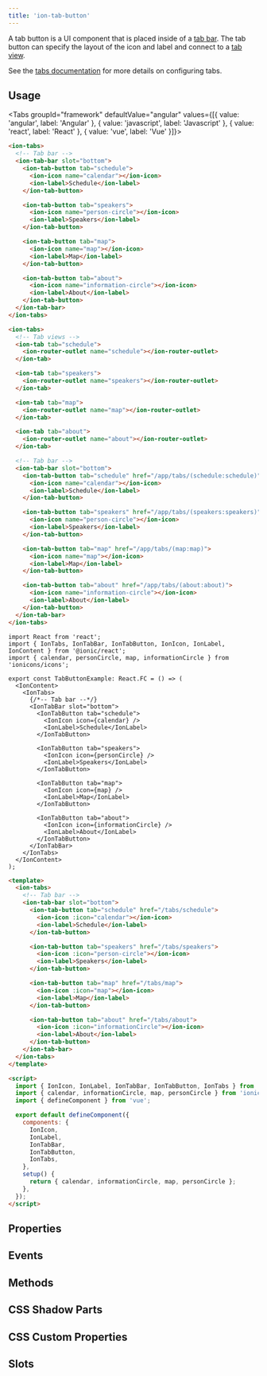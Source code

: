 ```yaml
---
title: 'ion-tab-button'
---
```





<EncapsulationPill type="shadow" />

A tab button is a UI component that is placed inside of a [tab bar](tab-bar.mdx). The tab button can specify the layout of the icon and label and connect to a [tab view](tab.mdx).

See the [tabs documentation](tabs.mdx) for more details on configuring tabs.

## Usage

<Tabs groupId="framework" defaultValue="angular" values={[{ value: 'angular', label: 'Angular' }, { value: 'javascript', label: 'Javascript' }, { value: 'react', label: 'React' }, { value: 'vue', label: 'Vue' }]}>

<TabItem value="angular">

```html
<ion-tabs>
  <!-- Tab bar -->
  <ion-tab-bar slot="bottom">
    <ion-tab-button tab="schedule">
      <ion-icon name="calendar"></ion-icon>
      <ion-label>Schedule</ion-label>
    </ion-tab-button>

    <ion-tab-button tab="speakers">
      <ion-icon name="person-circle"></ion-icon>
      <ion-label>Speakers</ion-label>
    </ion-tab-button>

    <ion-tab-button tab="map">
      <ion-icon name="map"></ion-icon>
      <ion-label>Map</ion-label>
    </ion-tab-button>

    <ion-tab-button tab="about">
      <ion-icon name="information-circle"></ion-icon>
      <ion-label>About</ion-label>
    </ion-tab-button>
  </ion-tab-bar>
</ion-tabs>
```

</TabItem>

<TabItem value="javascript">

```html
<ion-tabs>
  <!-- Tab views -->
  <ion-tab tab="schedule">
    <ion-router-outlet name="schedule"></ion-router-outlet>
  </ion-tab>

  <ion-tab tab="speakers">
    <ion-router-outlet name="speakers"></ion-router-outlet>
  </ion-tab>

  <ion-tab tab="map">
    <ion-router-outlet name="map"></ion-router-outlet>
  </ion-tab>

  <ion-tab tab="about">
    <ion-router-outlet name="about"></ion-router-outlet>
  </ion-tab>

  <!-- Tab bar -->
  <ion-tab-bar slot="bottom">
    <ion-tab-button tab="schedule" href="/app/tabs/(schedule:schedule)">
      <ion-icon name="calendar"></ion-icon>
      <ion-label>Schedule</ion-label>
    </ion-tab-button>

    <ion-tab-button tab="speakers" href="/app/tabs/(speakers:speakers)">
      <ion-icon name="person-circle"></ion-icon>
      <ion-label>Speakers</ion-label>
    </ion-tab-button>

    <ion-tab-button tab="map" href="/app/tabs/(map:map)">
      <ion-icon name="map"></ion-icon>
      <ion-label>Map</ion-label>
    </ion-tab-button>

    <ion-tab-button tab="about" href="/app/tabs/(about:about)">
      <ion-icon name="information-circle"></ion-icon>
      <ion-label>About</ion-label>
    </ion-tab-button>
  </ion-tab-bar>
</ion-tabs>
```

</TabItem>

<TabItem value="react">

```tsx
import React from 'react';
import { IonTabs, IonTabBar, IonTabButton, IonIcon, IonLabel, IonContent } from '@ionic/react';
import { calendar, personCircle, map, informationCircle } from 'ionicons/icons';

export const TabButtonExample: React.FC = () => (
  <IonContent>
    <IonTabs>
      {/*-- Tab bar --*/}
      <IonTabBar slot="bottom">
        <IonTabButton tab="schedule">
          <IonIcon icon={calendar} />
          <IonLabel>Schedule</IonLabel>
        </IonTabButton>

        <IonTabButton tab="speakers">
          <IonIcon icon={personCircle} />
          <IonLabel>Speakers</IonLabel>
        </IonTabButton>

        <IonTabButton tab="map">
          <IonIcon icon={map} />
          <IonLabel>Map</IonLabel>
        </IonTabButton>

        <IonTabButton tab="about">
          <IonIcon icon={informationCircle} />
          <IonLabel>About</IonLabel>
        </IonTabButton>
      </IonTabBar>
    </IonTabs>
  </IonContent>
);
```

</TabItem>

<TabItem value="vue">

```html
<template>
  <ion-tabs>
    <!-- Tab bar -->
    <ion-tab-bar slot="bottom">
      <ion-tab-button tab="schedule" href="/tabs/schedule">
        <ion-icon :icon="calendar"></ion-icon>
        <ion-label>Schedule</ion-label>
      </ion-tab-button>

      <ion-tab-button tab="speakers" href="/tabs/speakers">
        <ion-icon :icon="person-circle"></ion-icon>
        <ion-label>Speakers</ion-label>
      </ion-tab-button>

      <ion-tab-button tab="map" href="/tabs/map">
        <ion-icon :icon="map"></ion-icon>
        <ion-label>Map</ion-label>
      </ion-tab-button>

      <ion-tab-button tab="about" href="/tabs/about">
        <ion-icon :icon="informationCircle"></ion-icon>
        <ion-label>About</ion-label>
      </ion-tab-button>
    </ion-tab-bar>
  </ion-tabs>
</template>

<script>
  import { IonIcon, IonLabel, IonTabBar, IonTabButton, IonTabs } from '@ionic/vue';
  import { calendar, informationCircle, map, personCircle } from 'ionicons/icons';
  import { defineComponent } from 'vue';

  export default defineComponent({
    components: {
      IonIcon,
      IonLabel,
      IonTabBar,
      IonTabButton,
      IonTabs,
    },
    setup() {
      return { calendar, informationCircle, map, personCircle };
    },
  });
</script>
```

</TabItem>

</Tabs>

## Properties

<Props />

## Events

<Events />

## Methods

<Methods />

## CSS Shadow Parts

<Parts />

## CSS Custom Properties

<CustomProps />

## Slots

<Slots />
